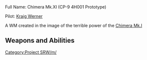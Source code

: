 Full Name: Chimera Mk.XI (CP-9 4H001 Prototype)

Pilot: [[Kraig Werner]]

A WM created in the image of the terrible power of the [[Chimera Mk.I]]

== Weapons and Abilities ==

[[Category:Project SRW/m/]]